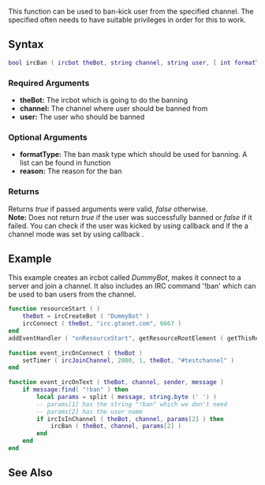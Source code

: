 {{ml_birc}}

This function can be used to ban-kick user from the specified channel. The specified {{ml_birc|ircbot}} often needs to have suitable privileges in order for this to work.

==Syntax== 
<syntaxhighlight lang="lua">
bool ircBan ( ircbot theBot, string channel, string user, [ int formatType = 2, string reason = "" ] )
</syntaxhighlight> 

===Required Arguments=== 
*'''theBot:''' The ircbot which is going to do the banning
*'''channel:''' The channel where user should be banned from
*'''user:''' The user who should be banned

===Optional Arguments===
{{OptionalArg}}
*'''formatType:''' The ban mask type which should be used for banning. A list can be found in {{ml_birc|ircFormatHost}} function
*'''reason:''' The reason for the ban

===Returns===
Returns ''true'' if passed arguments were valid, ''false'' otherwise.<br>
'''Note:''' Does not return ''true'' if the user was successfully banned or ''false'' if it failed. You can check if the user was kicked by using callback {{ml_birc|event_ircOnKick}} and if the a channel mode was set by using callback {{ml_birc|event_ircOnChannelMode}}.

==Example==
This example creates an ircbot called ''DummyBot'', makes it connect to a server and join a channel. It also includes an IRC command '!ban' which can be used to ban users from the channel.
<syntaxhighlight lang="lua">
function resourceStart ( )
    theBot = ircCreateBot ( "DummyBot" )
    ircConnect ( theBot, "irc.gtanet.com", 6667 )
end
addEventHandler ( "onResourceStart", getResourceRootElement ( getThisResource() ), resourceStart )
 
function event_ircOnConnect ( theBot )
    setTimer ( ircJoinChannel, 2000, 1, theBot, "#testchannel" )
end
 
function event_ircOnText ( theBot, channel, sender, message )
    if message:find( "!ban" ) then
        local params = split ( message, string.byte (' ') )
        -- params[1] has the string "!ban" which we don't need
        -- params[2] has the user name
        if ircIsInChannel ( theBot, channel, params[2] ) then
            ircBan ( theBot, channel, params[2] )
        end
    end
end
</syntaxhighlight>

==See Also==
{{ml_birc functions}}